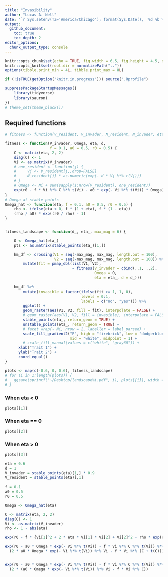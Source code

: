 ```yaml
---
title: "Invasibility"
author: "Lucas A. Nell"
date: "`r Sys.setenv(TZ='America/Chicago'); format(Sys.Date(), '%d %b %Y')`"
output:
  github_document:
    toc: true
    toc_depth: 2
editor_options: 
  chunk_output_type: console
---
```


```r
knitr::opts_chunk$set(echo = TRUE, fig.width = 6.5, fig.height = 4.5, dev = "svglite")
knitr::opts_knit$set(root.dir = normalizePath(".."))
options(tibble.print_min = 4L, tibble.print_max = 8L)
```

```r
if (!isTRUE(getOption('knitr.in.progress'))) source(".Rprofile")
```

```r
suppressPackageStartupMessages({
    library(tidyverse)
    library(sauron)
})
# theme_set(theme_black())
```


## Required functions

```r

# fitness <- function(V_resident, V_invader, N_resident, N_invader, eta, d, 

fitness <- function(V_invader, Omega, eta, d, 
                    f = 0.1, a0 = 0.5, r0 = 0.5) {
    C <- matrix(eta, 2, 2)
    diag(C) <- 1
    Vi <- as.matrix(V_invader)
    # one_resident <- function(j) {
    #     Vj <- V_resident[j,,drop=FALSE]
    #     N_resident[j] * as.numeric(exp(- d * Vj %*% t(Vj)))
    # }
    # Omega <- Ni + sum(sapply(1:nrow(V_resident), one_resident))
    exp(r0 - f * Vi %*% C %*% t(Vi) - a0 * exp(- Vi %*% t(Vi)) * Omega)
}
# Omega at stable points
Omega_hat <- function(eta, f = 0.1, a0 = 0.5, r0 = 0.5) {
    rho <- ifelse(eta < 0, f * (1 + eta), f * (1 - eta))
    (rho / a0) * exp((r0 / rho) - 1)
}


fitness_landscape <- function(d_, eta_, max_mag = 6) {

    O <- Omega_hat(eta_)
    pts <- as.matrix(stable_points(eta_)[1,])

    hm_df <- crossing(V1 = seq(-max_mag, max_mag, length.out = 100),
                      V2 = seq(-max_mag, max_mag, length.out = 100)) %>% 
        mutate(fit = pmap_dbl(list(V1, V2),
                              ~ fitness(V_invader = cbind(..1, ..2), 
                                        Omega = O,
                                        eta = eta_, d = d_)))

    hm_df %>% 
        mutate(invasible = factor(ifelse(fit >= 1, 1, 0),
                                  levels = 0:1,
                                  labels = c("no", "yes"))) %>% 
        ggplot() +
        geom_raster(aes(V1, V2, fill = fit), interpolate = FALSE) +
        # geom_raster(aes(V1, V2, fill = invasible), interpolate = FALSE) +
        stable_points(eta_, return_geom = TRUE) +
        unstable_points(eta_, return_geom = TRUE) +
        # facet_wrap(~ Ni, nrow = 2, labeller = label_parsed) +
        scale_fill_gradient2("F", high = "firebrick", low = "dodgerblue3",
                             mid = "white", midpoint = 1) +
        # scale_fill_manual(values = c("white", "gray60")) +
      xlab("Trait 1") +
      ylab("Trait 2") +
      coord_equal()
}

```


```r
plots <- map(c(-0.6, 0, 0.6), fitness_landscape)
# for (i in 1:length(plots)) {
#   ggsave(sprintf("~/Desktop/landscape%i.pdf", i), plots[[i]], width = 6.5, height = 4.5)
# }
```


### When eta < 0

```r
plots[[1]]
```


### When eta == 0
```r
plots[[2]]
```


### When eta > 0

```r
plots[[3]]
```



```r


eta = 0.6
d = 1
V_invader = stable_points(eta)[1,] * 0.9
V_resident = stable_points(eta)[,1]

f = 0.1
a0 = 0.5
r0 = 0.5

Omega <- Omega_hat(eta)

C <- matrix(eta, 2, 2)
diag(C) <- 1
Vi <- as.matrix(V_invader)
rho <- 1 - abs(eta)

exp(r0 - f * {Vi[1]^2 + 2 * eta * Vi[1] * Vi[2] + Vi[2]^2 - rho * exp(r0 / (f * rho) - Vi[1]^2 - Vi[2]^2)})

exp(r0 - a0 * Omega * exp(- Vi %*% t(Vi)) - f * Vi %*% C %*% t(Vi)) %*% 
  (2 * a0 * Omega * exp(- Vi %*% t(Vi)) %*% Vi - f * Vi %*% (C + t(C)))


exp(r0 - a0 * Omega * exp(- Vi %*% t(Vi)) - f * Vi %*% C %*% t(Vi)) %*% 
  (2 * (a0 * Omega * exp(- Vi %*% t(Vi)) %*% Vi - f * Vi %*% C))


```

